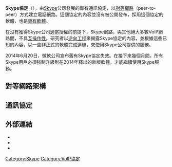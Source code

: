 {{noteTA|G1=IT}}
{{expand|time=2013-10-01T05:28:39+00:00}}

'''Skype協定'''（{{lang-en|Skype protocol}}），由[[Skype|Skype]]公司發展的專有通訊協定，以[[對等網路|對等網路]]（peer-to-peer）方式建立電話網路。這個協定的內容並沒有被公開發布，採用這個協定的軟體，也是[[專有軟體|專有軟體]]。

在沒有獲得Skype公司適當授權的前提下，Skype網路，與其他絕大多數VoIP網路間，不具[[互操作性|互操作性]]。研究者以[[逆向工程|逆向工程]]來揭露Skype協定的內容，並根據這些已知的內容，以一些非正式的軟體完成連線，來使用Skype公司提供的服務。

2014年6月20日，微軟公司宣布舊有Skype協定失效。在接下來幾個月間，所有Skype用戶必須強制升級到在2014年釋出的新版軟體，才能繼續使用Skype服務。

==對等網路架構==
==通訊協定==

==外部連結==
* {{Cite web | author = L. De Cicco, S. Mascolo, V. Palmisano | title = An Experimental Investigation of the Congestion Control Used by Skype VoIP. | work = WWIC 07 | publisher = Springer | date = May 2007 | url = http://c3lab.poliba.it/images/d/d2/Skype_wwic07.pdf | accessdate = 2013-10-01 | archive-date = 2010-12-07 | archive-url = https://web.archive.org/web/20101207064101/http://c3lab.poliba.it/images/d/d2/Skype_wwic07.pdf | dead-url = no }}
* {{Cite web | author = L. De Cicco, S. Mascolo, V. Palmisano | title = A Mathematical Model of the Skype VoIP Congestion Control Algorithm. | work = Proc. of IEEE Conference on Decision and Control 2008 | date = December 9–11, 2008 | url = http://c3lab.poliba.it/images/2/22/Skype_voip_model.pdf | accessdate = 2013-10-01 | archive-date = 2011-09-26 | archive-url = https://web.archive.org/web/20110926222803/http://c3lab.poliba.it/images/2/22/Skype_voip_model.pdf | dead-url = no }}
* {{Cite web |author=Dario Bonfiglio, Marco Melia, Michela Meo, Dario Rossi, Paolo Tofanelli |title=Revealing Skype Traffic: When Randomness Plays With You |publisher=ACM SIGCOMM Computer Communication Review |date=August 27–31, 2007 |url=https://www.dpacket.org/articles/revealing-skype-traffic-when-randomness-plays-you |deadurl=yes |archiveurl=https://web.archive.org/web/20110430074127/https://www.dpacket.org/articles/revealing-skype-traffic-when-randomness-plays-you |archivedate=2011-04-30 |accessdate=2013-10-01 }}

{{即时通讯客户端}}

[[Category:Skype|Category:Skype]]
[[Category:VoIP協定|Category:VoIP協定]]